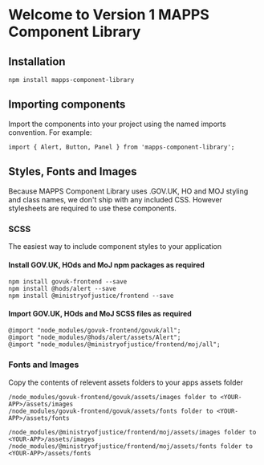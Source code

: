 
<Meta title="Introduction" />

<style>{`
  .subheading {
    --mediumdark: '#999999';
    font-weight: 900;
    font-size: 13px;
    color: #999;
    letter-spacing: 6px;
    line-height: 24px;
    text-transform: uppercase;
    margin-bottom: 12px;
    margin-top: 40px;
  }

  .link-list {
    display: grid;
    grid-template-columns: 1fr;
    grid-template-rows: 1fr 1fr;
    row-gap: 10px;
  }

  @media (min-width: 620px) {
    .link-list {
      row-gap: 20px;
      column-gap: 20px;
      grid-template-columns: 1fr 1fr;
    }
  }

  @media all and (-ms-high-contrast:none) {
  .link-list {
      display: -ms-grid;
      -ms-grid-columns: 1fr 1fr;
      -ms-grid-rows: 1fr 1fr;
    }
  }

  .link-item {
    display: block;
    padding: 20px 30px 20px 15px;
    border: 1px solid #00000010;
    border-radius: 5px;
    transition: background 150ms ease-out, border 150ms ease-out, transform 150ms ease-out;
    color: #333333;
    display: flex;
    align-items: flex-start;
  }

  .link-item:hover {
    border-color: #1EA7FD50;
    transform: translate3d(0, -3px, 0);
    box-shadow: rgba(0, 0, 0, 0.08) 0 3px 10px 0;
  }

  .link-item:active {
    border-color: #1EA7FD;
    transform: translate3d(0, 0, 0);
  }

  .link-item strong {
    font-weight: 700;
    display: block;
    margin-bottom: 2px;
  }
  
  .link-item img {
    height: 40px;
    width: 40px;
    margin-right: 15px;
    flex: none;
  }

  .link-item span {
    font-size: 14px;
    line-height: 20px;
  }

  .tip {
    display: inline-block;
    border-radius: 1em;
    font-size: 11px;
    line-height: 12px;
    font-weight: 700;
    background: #E7FDD8;
    color: #66BF3C;
    padding: 4px 12px;
    margin-right: 10px;
    vertical-align: top;
  }

  .tip-wrapper {
    font-size: 13px;
    line-height: 20px;
    margin-top: 40px;
    margin-bottom: 40px;
  }

  .tip-wrapper code {
    font-size: 12px;
    display: inline-block;
  }

  
`}</style>

# Welcome to Version 1 MAPPS Component Library

## Installation

```
npm install mapps-component-library
```

## Importing components

Import the components into your project using the named imports convention. For example:

```
import { Alert, Button, Panel } from 'mapps-component-library';
```

## Styles, Fonts and Images

Because MAPPS Component Library uses .GOV.UK, HO and MOJ styling and class names, 
we don't ship with any included CSS. However stylesheets are required to use 
these components.

### SCSS
The easiest way to include component styles to your application

#### Install GOV.UK, HOds and MoJ npm packages as required
``` 
npm install govuk-frontend --save
npm install @hods/alert --save
npm install @ministryofjustice/frontend --save
```

#### Import GOV.UK, HOds and MoJ SCSS files as required
```
@import "node_modules/govuk-frontend/govuk/all";
@import "node_modules/@hods/alert/assets/Alert";
@import "node_modules/@ministryofjustice/frontend/moj/all";
```

### Fonts and Images

Copy the contents of relevent assets folders to your apps assets folder
```
/node_modules/govuk-frontend/govuk/assets/images folder to <YOUR-APP>/assets/images
/node_modules/govuk-frontend/govuk/assets/fonts folder to <YOUR-APP>/assets/fonts

/node_modules/@ministryofjustice/frontend/moj/assets/images folder to <YOUR-APP>/assets/images
/node_modules/@ministryofjustice/frontend/moj/assets/fonts folder to <YOUR-APP>/assets/fonts
```
